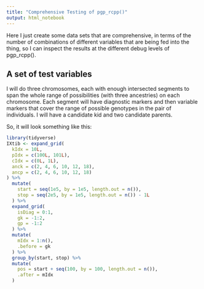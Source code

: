```yaml
---
title: "Comprehensive Testing of pgp_rcpp()"
output: html_notebook
---
```


Here I just create some data sets that are comprehensive, in terms of the number
of combinations of different variables that are being fed into the thing, so I can
inspect the results at the different debug levels of pgp_rcpp().

## A set of test variables

I will do three chromosomes, each with enough intersected segments to span
the whole range of possibilities (with three ancestries) on each chromosome.
Each segment will have diagnostic markers and then variable markers that cover the
range of possible genotypes in the pair of individuals.  I will have a candidate kid and
two candidate parents.

So, it will look something like this:
```r
library(tidyverse)
IXtib <- expand_grid(
  kIdx = 10L,
  pIdx = c(100L, 101L),
  cIdx = c(0L, 1L),
  anck = c(2, 4, 6, 10, 12, 18),
  ancp = c(2, 4, 6, 10, 12, 18)
) %>%
  mutate(
    start = seq(1e5, by = 1e5, length.out = n()),
    stop = seq(2e5, by = 1e5, length.out = n()) - 1L
  ) %>%
  expand_grid(
    isDiag = 0:1,
    gk = -1:2,
    gp = -1:2
  ) %>%
  mutate(
    mIdx = 1:n(), 
    .before = gk
  ) %>%
  group_by(start, stop) %>%
  mutate(
    pos = start + seq(100, by = 100, length.out = n()),
    .after = mIdx
  )
  
```
